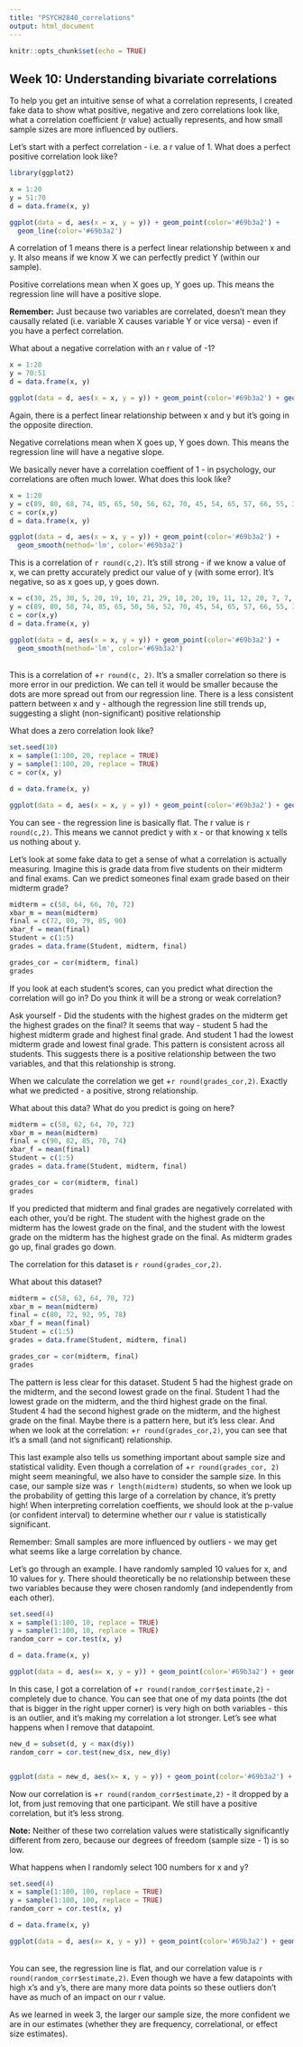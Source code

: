 ```yaml
---
title: "PSYCH2840_correlations"
output: html_document
---
```


```r
knitr::opts_chunk$set(echo = TRUE)
```

## Week 10: Understanding bivariate correlations 

To help you get an intuitive sense of what a correlation represents, I created fake data to show what positive, negative and zero correlations look like, what a correlation coefficient (r value) actually represents, and how small sample sizes are more influenced by outliers. 

Let's start with a perfect correlation - i.e. a r value of 1. What does a perfect positive correlation look like?

```r
library(ggplot2)

x = 1:20
y = 51:70
d = data.frame(x, y)

ggplot(data = d, aes(x = x, y = y)) + geom_point(color='#69b3a2') +
  geom_line(color='#69b3a2') 


```


A correlation of 1 means there is a perfect linear relationship between x and y. It also means if we know X we can perfectly predict Y (within our sample).

Positive correlations mean when X goes up, Y goes up. This means the regression line will have a positive slope.

**Remember:** Just because two variables are correlated, doesn't mean they causally related (i.e. variable X causes variable Y or vice versa) - even if you have a perfect correlation. 


What about a negative correlation with an r value of -1?

```r

x = 1:20
y = 70:51
d = data.frame(x, y)

ggplot(data = d, aes(x = x, y = y)) + geom_point(color='#69b3a2') + geom_line(color='#69b3a2')


```

Again, there is a perfect linear relationship between x and y but it's going in the opposite direction. 

Negative correlations mean when X goes up, Y goes down. This means the regression line will have a negative slope. 


We basically never have a correlation coeffient of 1 - in psychology, our correlations are often much lower. What does this look like? 

```r
x = 1:20
y = c(89, 80, 68, 74, 85, 65, 50, 56, 62, 70, 45, 54, 65, 57, 66, 55, 32, 43, 50, 51)
c = cor(x,y)
d = data.frame(x, y)

ggplot(data = d, aes(x = x, y = y)) + geom_point(color='#69b3a2') +
  geom_smooth(method='lm', color='#69b3a2')

```

This is a correlation of `r round(c,2)`. It's still strong - if we know a value of x, we can pretty accurately predict our value of y (with some error). It's negative, so as x goes up, y goes down. 

```r

x = c(30, 25, 30, 5, 20, 19, 10, 21, 29, 18, 20, 19, 11, 12, 20, 7, 7, 15, 10, 12)
y = c(89, 80, 58, 74, 85, 65, 50, 56, 52, 70, 45, 54, 65, 57, 66, 55, 32, 43, 50, 51)
c = cor(x,y)
d = data.frame(x, y)

ggplot(data = d, aes(x = x, y = y)) + geom_point(color='#69b3a2') +
  geom_smooth(method='lm', color='#69b3a2') 


```
<br>
This is a correlation of +`r round(c, 2)`. It's a smaller correlation so there is more error in our prediction. We can tell it would be smaller because the dots are more spread out from our regression line. There is a less consistent pattern between x and y - although the regression line still trends up, suggesting a slight (non-significant) positive relationship


What does a zero correlation look like? 

```r
set.seed(10)
x = sample(1:100, 20, replace = TRUE)
y = sample(1:100, 20, replace = TRUE)
c = cor(x, y)

d = data.frame(x, y)

ggplot(data = d, aes(x = x, y = y)) + geom_point(color='#69b3a2') + geom_smooth(method='lm', color='#69b3a2')
```

You can see - the regression line is basically flat. The r value is `r round(c,2)`. This means we cannot predict y with x - or that knowing x tells us nothing about y.  


Let's look at some fake data to get a sense of what a correlation is actually measuring. Imagine this is grade data from five students on their midterm and final exams. Can we predict someones final exam grade based on their midterm grade?

```r

midterm = c(58, 64, 66, 70, 72)
xbar_m = mean(midterm)
final = c(72, 80, 79, 85, 90)
xbar_f = mean(final)
Student = c(1:5)
grades = data.frame(Student, midterm, final)

grades_cor = cor(midterm, final)
grades

```


If you look at each student's scores, can you predict what direction the correlation will go in? Do you think it will be a strong or weak correlation?

Ask yourself - Did the students with the highest grades on the midterm get the highest grades on the final? It seems that way - student 5 had the highest midterm grade and highest final grade. And student 1 had the lowest midterm grade and lowest final grade. This pattern is consistent across all students. This suggests there is a positive relationship between the two variables, and that this relationship is strong.

When we calculate the correlation we get +`r round(grades_cor,2)`. Exactly what we predicted - a positive, strong relationship.

What about this data? What do you predict is going on here?


```r

midterm = c(58, 62, 64, 70, 72)
xbar_m = mean(midterm)
final = c(90, 82, 85, 70, 74)
xbar_f = mean(final)
Student = c(1:5)
grades = data.frame(Student, midterm, final)

grades_cor = cor(midterm, final)
grades

```

If you predicted that midterm and final grades are negatively correlated with each other, you'd be right. The student with the highest grade on the midterm has the lowest grade on the final, and the student with the lowest grade on the midterm has the highest grade on the final. As midterm grades go up, final grades go down. 

The correlation for this dataset is `r round(grades_cor,2)`.

What about this dataset?

```r

midterm = c(58, 62, 64, 70, 72)
xbar_m = mean(midterm)
final = c(80, 72, 92, 95, 78)
xbar_f = mean(final)
Student = c(1:5)
grades = data.frame(Student, midterm, final)

grades_cor = cor(midterm, final)
grades

```

The pattern is less clear for this dataset. Student 5 had the highest grade on the midterm, and the second lowest grade on the final. Student 1 had the lowest grade on the midterm, and the third highest grade on the final. Student 4 had the second highest grade on the midterm, and the highest grade on the final. Maybe there is a pattern here, but it's less clear. And when we look at the correlation:  +`r round(grades_cor,2)`, you can see that it's a small (and not significant) relationship.

This last example also tells us something important about sample size and statistical validity. Even though a correlation of +`r round(grades_cor, 2)` might seem meaningful, we also have to consider the sample size. In this case, our sample size was `r length(midterm)` students, so when we look up the probability of getting this large of a correlation by chance, it's pretty high! When interpreting correlation coeffients, we should look at the p-value (or confident interval) to determine whether our r value is statistically significant.

Remember: Small samples are more influenced by outliers - we may get what seems like a large correlation by chance.

Let's go through an example. I have randomly sampled 10 values for x, and 10 values for y. There should theoretically be no relationship between these two variables because they were chosen randomly (and independently from each other).  

``` r
set.seed(4)
x = sample(1:100, 10, replace = TRUE)
y = sample(1:100, 10, replace = TRUE)
random_corr = cor.test(x, y)

d = data.frame(x, y)

ggplot(data = d, aes(x= x, y = y)) + geom_point(color='#69b3a2') + geom_smooth(method='lm', color='#69b3a2') + geom_point(data=subset(d, y == max(d$y)), aes(x=x, y=y), color='#69b3a2',size=5)
```

In this case, I got a correlation of +`r round(random_corr$estimate,2)` - completely due to chance. You can see that one of my data points (the dot that is bigger in the right upper corner) is very high on both variables - this is an outlier, and it's making my correlation a lot stronger. Let's see what happens when I remove that datapoint.


``` r
new_d = subset(d, y < max(d$y))
random_corr = cor.test(new_d$x, new_d$y)


ggplot(data = new_d, aes(x= x, y = y)) + geom_point(color='#69b3a2') + geom_smooth(method='lm', color='#69b3a2') 
```

Now our correlation is +`r round(random_corr$estimate,2)` - it dropped by a lot, from just removing that one participant. We still have a positive correlation, but it's less strong. 

**Note:** Neither of these two correlation values were statistically significantly different from zero, because our degrees of freedom (sample size - 1) is so low. 

What happens when I randomly select 100 numbers for x and y?

``` r
set.seed(4)
x = sample(1:100, 100, replace = TRUE)
y = sample(1:100, 100, replace = TRUE)
random_corr = cor.test(x, y)

d = data.frame(x, y)

ggplot(data = d, aes(x= x, y = y)) + geom_point(color='#69b3a2') + geom_smooth(method='lm', color='#69b3a2') 
```
<br>
You can see, the regression line is flat, and our correlation value is `r round(random_corr$estimate,2)`. Even though we have a few datapoints with high x's and y's, there are many more data points so these outliers don't have as much of an impact on our r value. 

As we learned in week 3, the larger our sample size, the more confident we are in our estimates (whether they are frequency, correlational, or effect size estimates).

